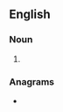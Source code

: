 ==English==

===Noun===
{{head|en|noun plural form}}

# {{plural of|IBM|lang=en}}

===Anagrams===
* {{anagrams|en|a=bims|BMIs|MIBs|MISB|bims|mibs}}